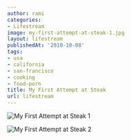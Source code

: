 ```yaml
---
author: rami
categories:
- Lifestream
image: my-first-attempt-at-steak-1.jpg
layout: lifestream
publishedAt: '2010-10-08'
tags:
- usa
- california
- san-francisco
- cooking
- food-porn
title: My First Attempt at Steak
url: lifestream
---
```


![My First Attempt at Steak 1](/assets/images/content/lifestream/my-first-attempt-at-steak-1.jpg)

![My First Attempt at Steak 2](/assets/images/content/lifestream/my-first-attempt-at-steak-2.jpg)